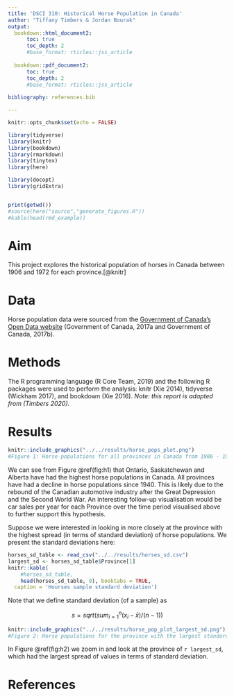 ---
title: 'DSCI 310: Historical Horse Population in Canada'
author: "Tiffany Timbers & Jordan Bourak"
output:
  bookdown::html_document2:
      toc: true
      toc_depth: 2
      #base_format: rticles::jss_article
      
  bookdown::pdf_document2:
      toc: true
      toc_depth: 2
      #base_format: rticles::jss_article
  
bibliography: references.bib

---
```{r setup, include= FALSE}
knitr::opts_chunk$set(echo = FALSE)

```

```{r,fig.cap=8}

library(tidyverse)
library(knitr)
library(bookdown)
library(rmarkdown)
library(tinytex)
library(here)

library(docopt)
library(gridExtra)


print(getwd())
#source(here("source","generate_figures.R"))
#kable(head(rmd_example))

```

# Aim

This project explores the historical population of horses in Canada between 1906 and 1972 for each province.[@knitr]

# Data

Horse population data were sourced from the [Government of Canada's Open Data website](http://open.canada.ca/en/open-data) (Government of Canada, 2017a and Government of Canada, 2017b).

# Methods

The R programming language (R Core Team, 2019) and the following R packages were used to perform the analysis: knitr (Xie 2014), tidyverse (Wickham 2017), and bookdown (Xie 2016). *Note: this report is adapted from (Timbers 2020).*

# Results

```{r h1,out.width="90%",fig.cap= "Horse populations for all provinces in Canada from 1906 - 1972",fig.align = 'center'}
knitr::include_graphics("../../results/horse_pops_plot.png")
#Figure 1: Horse populations for all provinces in Canada from 1906 - 1972

```



We can see from Figure \@ref(fig:h1) that Ontario, Saskatchewan and Alberta have had the highest horse populations in Canada. All provinces have had a decline in horse populations since 1940. This is likely due to the rebound of the Canadian automotive industry after the Great Depression and the Second World War. An interesting follow-up visualisation would be car sales per year for each Province over the time period visualised above to further support this hypothesis.

Suppose we were interested in looking in more closely at the province with the highest spread (in terms of standard deviation) of horse populations. We present the standard deviations here:

```{r t1}
horses_sd_table <- read_csv("../../results/horses_sd.csv")
largest_sd <- horses_sd_table$Province[1]
knitr::kable(
    #horses_sd_table,
    head(horses_sd_table, 9), booktabs = TRUE,
  caption = 'Hourses sample standard deviation')

```

Note that we define standard deviation (of a sample) as

$$s = sqrt( sum_{i = 1}^n(x_i - \bar{x}) / (n-1))$$

<!-- Additionally, note that in Table \@ref(tab:t1) we consider the sample standard deviation of the number of horses during the same time span as Figure1. -->

```{r h2, out.width="60%",fig.cap= "Horse populations for the province with the largest standard deviation",fig.align = 'center'}
knitr::include_graphics("../../results/horse_pop_plot_largest_sd.png")
#Figure 2: Horse populations for the province with the largest standard deviation
```



In Figure \@ref(fig:h2) we zoom in and look at the province of `r largest_sd`, which had the largest spread of values in terms of standard deviation.

# References


